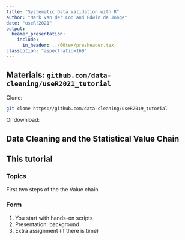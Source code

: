 ```yaml
---
title: "Systematic Data Validation with R"
author: "Mark van der Loo and Edwin de Jonge"
date: "useR!2021"
output: 
  beamer_presentation:
    include:
      in_header: ../00tex/presheader.tex
classoption: "aspectratio=169"
---
```


## Materials: `github.com/data-cleaning/useR2021_tutorial`

Clone:
```bash
git clone https://github.com/data-cleaning/useR2019_tutorial
```
Or download:
\begin{picture}(0,0)
\put(200,-75){\includegraphics[height=35mm]{fig/github.png}}
\end{picture}


## Data Cleaning and the Statistical Value Chain

\begin{center}
\includegraphics[]{fig/valuechain.pdf}
\end{center}


## This tutorial


### Topics

First two steps of the the Value chain

### Form

1. You start with hands-on scripts
2. Presentation: background
3. Extra assignment (if there is time)


